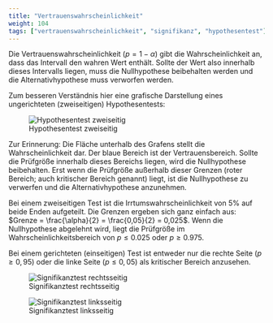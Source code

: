 ```yaml
---
title: "Vertrauenswahrscheinlichkeit"
weight: 104
tags: ["vertrauenswahrscheinlichkeit", "signifikanz", "hypothesentest"]
---
```


Die Vertrauenswahrscheinlichkeit ($p = 1 − \alpha$) gibt die Wahrscheinlichkeit an, dass das Intervall den wahren Wert enthält. Sollte der Wert also innerhalb dieses Intervalls liegen, muss die Nullhypothese beibehalten werden und die Alternativhypothese muss verworfen werden.

Zum besseren Verständnis hier eine grafische Darstellung eines ungerichteten (zweiseitigen) Hypothesentests:

![Hypothesentest zweiseitig](../images/testen-zweiseitig.png)

Zur Erinnerung: Die Fläche unterhalb des Grafens stellt die Wahrscheinlichkeit dar. Der blaue Bereich ist der Vertrauensbereich. Sollte die Prüfgröße innerhalb dieses Bereichs liegen, wird die Nullhypothese beibehalten. Erst wenn die Prüfgröße außerhalb dieser Grenzen (roter Bereich; auch kritischer Bereich genannt) liegt, ist die Nullhypothese zu verwerfen und die Alternativhypothese anzunehmen.

Bei einem zweiseitigen Test ist die Irrtumswahrscheinlichkeit von $5\%$ auf beide Enden aufgeteilt. Die Grenzen ergeben sich ganz einfach aus: $Grenze = \frac{\alpha}{2} = \frac{0,05}{2} = 0,025$. Wenn die Nullhypothese abgelehnt wird, liegt die Prüfgröße im Wahrscheinlichkeitsbereich von $p \le 0.025$ oder $p \ge 0.975$.

Bei einem gerichteten (einseitigen) Test ist entweder nur die rechte Seite ($p \ge 0,95$) oder die linke Seite ($p \le 0,05$) als kritischer Bereich anzusehen.

![Signifikanztest rechtsseitig](../images/testen-rechtsseitig.png)

![Signifikanztest linksseitig](../images/testen-linksseitig.png)